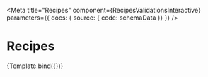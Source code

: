
<Meta
  title="Recipes"
  component={RecipesValidationsInteractive}
  parameters={{
    docs: { source: { code: schemaData }}
  }}
/>

<Props of={RecipesValidationsInteractive} />


# Recipes

<Canvas>
  <Story
    name="Default"
    argTypes={{
      data: { control: { type: "object" } },
      schemaData: { control: false },
      factories: { control: false },
    }}
    args={{
      data,
    }}
  >
    {Template.bind({})}
  </Story>
</Canvas>
